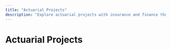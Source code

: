 ```yaml
---
title: "Actuarial Projects"
description: "Explore actuarial projects with insurance and finance themes. Filter by tags, sort by date, and read detailed summaries."
---
```


# Actuarial Projects

::: {.project-list}
<!-- Filterable, sortable project cards will be generated here -->
:::
